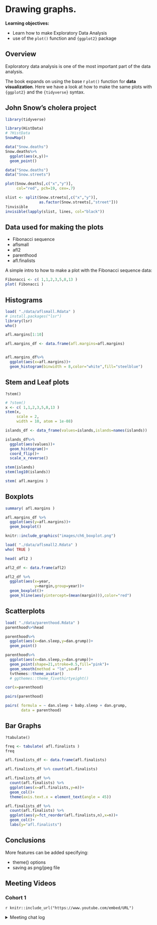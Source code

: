 # Drawing graphs.

**Learning objectives:**

- Learn how to make Exploratory Data Analysis 
- use of the `plot()` function and `{ggplot2}` package

## Overview

Exploratory data analysis is one of the most important part of the data analysis.

The book expands on using the base r `plot()` function for **data visualization**. Here we have a look at how to make the same plots with `{ggplot2}` and the `{tidyverse}` syntax.



## John Snow’s cholera project

```r
library(tidyverse)
```


```r

library(HistData)
# ?HistData
SnowMap()
```

```r
data("Snow.deaths")
Snow.deaths%>%
  ggplot(aes(x,y))+
  geom_point()
```


```r
data("Snow.deaths")
data("Snow.streets")

plot(Snow.deaths[,c("x","y")], 
     col="red", pch=19, cex=.7)

slist <- split(Snow.streets[,c("x","y")],
               as.factor(Snow.streets[,"street"]))
?invisible
invisible(lapply(slist, lines, col="black"))
```



## Data used for making the plots

- Fibonacci sequence
- aflsmall
- afl2
- parenthood
- afl.finalists


A simple intro to how to make a plot with the Fibonacci sequence data:
```r
Fibonacci <- c( 1,1,2,3,5,8,13 )
plot( Fibonacci )
```


## Histograms

```r
load( "./data/aflsmall.Rdata" )
# install.packages("lsr")
library(lsr)
who()
```

```r
afl.margins[1:10]
```
```r
afl.margins_df <- data.frame(afl.margins=afl.margins)


afl.margins_df%>%
  ggplot(aes(x=afl.margins))+
  geom_histogram(binwidth = 8,color="white",fill="steelblue")
```


## Stem and Leaf plots

    ?stem()
    
```r
# ?stem()
x <- c( 1,1,2,3,5,8,13 )
stem(x, 
     scale = 2, 
     width = 10, atom = 1e-08)
```


```r
islands_df <- data_frame(values=islands,islands=names(islands))
```

```r
islands_df%>%
  ggplot(aes(values))+
  geom_histogram()+
  coord_flip()+
  scale_x_reverse()
```


```r
stem(islands)
stem(log10(islands))
```



```r
stem( afl.margins )
```



## Boxplots
```r
summary( afl.margins )
```
```r
afl.margins_df %>%
  ggplot(aes(y=afl.margins))+
  geom_boxplot()
```

```r
knitr::include_graphics("images/ch6_boxplot.png")
```
```r
load( "./data/aflsmall2.Rdata" )
who( TRUE )
```

```r
head( afl2 )
```
```r
afl2_df <- data.frame(afl2)

afl2_df %>%
  ggplot(aes(x=year,
             y=margin,group=year))+
  geom_boxplot()+
  geom_hline(aes(yintercept=(mean(margin))),color="red")
```

## Scatterplots
```r
load( "./data/parenthood.Rdata" )
parenthood%>%head
```

```r
parenthood%>%
  ggplot(aes(x=dan.sleep,y=dan.grump))+
  geom_point()
```

```r
parenthood%>%
  ggplot(aes(x=dan.sleep,y=dan.grump))+
  geom_point(shape=21,stroke=0.5,fill="pink")+
  geom_smooth(method = "lm",se=F)+
  tvthemes::theme_avatar()
  # ggthemes::theme_fivethirtyeight()
```


```r
cor(x=parenthood)
```

```r
pairs(parenthood)
```
```r
pairs( formula = ~ dan.sleep + baby.sleep + dan.grump,
       data = parenthood)
```

## Bar Graphs

    ?tabulate()
    
```r
freq <- tabulate( afl.finalists )
freq
```


```r
afl.finalists_df <- data.frame(afl.finalists)

afl.finalists_df %>% count(afl.finalists)
```
```r
afl.finalists_df %>%
  count(afl.finalists) %>%
  ggplot(aes(x=afl.finalists,y=n))+
  geom_col()+
  theme(axis.text.x = element_text(angle = 45))
```

```r
afl.finalists_df %>%
  count(afl.finalists) %>%
  ggplot(aes(y=fct_reorder(afl.finalists,n),x=n))+
  geom_col()+
  labs(y="afl.finalists")
```


## Conclusions

More features can be added specifying:

- theme() options
- saving as png/jpeg file


## Meeting Videos

### Cohort 1

`r knitr::include_url("https://www.youtube.com/embed/URL")`

<details>
<summary> Meeting chat log </summary>

```
LOG
```
</details>

